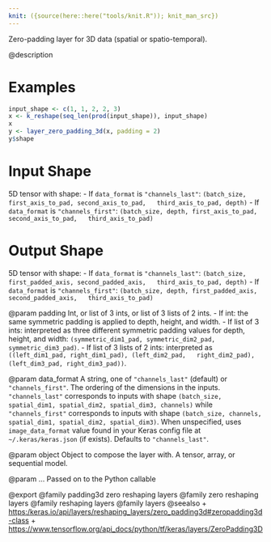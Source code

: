 ```yaml
---
knit: ({source(here::here("tools/knit.R")); knit_man_src})
---
```

Zero-padding layer for 3D data (spatial or spatio-temporal).

@description

# Examples
```r
input_shape <- c(1, 1, 2, 2, 3)
x <- k_reshape(seq_len(prod(input_shape)), input_shape)
x
y <- layer_zero_padding_3d(x, padding = 2)
y$shape
```

# Input Shape
5D tensor with shape:
- If `data_format` is `"channels_last"`:
  `(batch_size, first_axis_to_pad, second_axis_to_pad,
  third_axis_to_pad, depth)`
- If `data_format` is `"channels_first"`:
  `(batch_size, depth, first_axis_to_pad, second_axis_to_pad,
  third_axis_to_pad)`

# Output Shape
5D tensor with shape:
- If `data_format` is `"channels_last"`:
  `(batch_size, first_padded_axis, second_padded_axis,
  third_axis_to_pad, depth)`
- If `data_format` is `"channels_first"`:
  `(batch_size, depth, first_padded_axis, second_padded_axis,
  third_axis_to_pad)`

@param padding
Int, or list of 3 ints, or list of 3 lists of 2 ints.
- If int: the same symmetric padding is applied to depth, height,
  and width.
- If list of 3 ints: interpreted as three different symmetric
  padding values for depth, height, and width:
  `(symmetric_dim1_pad, symmetric_dim2_pad, symmetric_dim3_pad)`.
- If list of 3 lists of 2 ints: interpreted as
  `((left_dim1_pad, right_dim1_pad), (left_dim2_pad,
  right_dim2_pad), (left_dim3_pad, right_dim3_pad))`.

@param data_format
A string, one of `"channels_last"` (default) or
`"channels_first"`. The ordering of the dimensions in the inputs.
`"channels_last"` corresponds to inputs with shape
`(batch_size, spatial_dim1, spatial_dim2, spatial_dim3, channels)`
while `"channels_first"` corresponds to inputs with shape
`(batch_size, channels, spatial_dim1, spatial_dim2, spatial_dim3)`.
When unspecified, uses `image_data_format` value found in your Keras
config file at `~/.keras/keras.json` (if exists). Defaults to
`"channels_last"`.

@param object
Object to compose the layer with. A tensor, array, or sequential model.

@param ...
Passed on to the Python callable

@export
@family padding3d zero reshaping layers
@family zero reshaping layers
@family reshaping layers
@family layers
@seealso
+ <https:/keras.io/api/layers/reshaping_layers/zero_padding3d#zeropadding3d-class>
+ <https://www.tensorflow.org/api_docs/python/tf/keras/layers/ZeroPadding3D>

